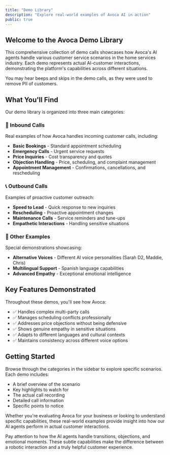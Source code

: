 ```yaml
---
title: "Demo Library"
description: "Explore real-world examples of Avoca AI in action"
public: true
---
```


## Welcome to the Avoca Demo Library

This comprehensive collection of demo calls showcases how Avoca's AI agents handle various customer service scenarios in the home services industry. Each demo represents actual AI-customer interactions, demonstrating the platform's capabilities across different situations.

<Note>
  You may hear beeps and skips in the demo calls, as they were used to remove PII of customers.
</Note>

## What You'll Find

Our demo library is organized into three main categories:

### 🎯 Inbound Calls
Real examples of how Avoca handles incoming customer calls, including:
- **Basic Bookings** - Standard appointment scheduling
- **Emergency Calls** - Urgent service requests
- **Price Inquiries** - Cost transparency and quotes
- **Objection Handling** - Price, scheduling, and complaint management
- **Appointment Management** - Confirmations, cancellations, and rescheduling

### 📞 Outbound Calls
Examples of proactive customer outreach:
- **Speed to Lead** - Quick response to new inquiries
- **Rescheduling** - Proactive appointment changes
- **Maintenance Calls** - Service reminders and tune-ups
- **Empathetic Interactions** - Handling sensitive situations

### 🌟 Other Examples
Special demonstrations showcasing:
- **Alternative Voices** - Different AI voice personalities (Sarah D2, Maddie, Chris)
- **Multilingual Support** - Spanish language capabilities
- **Advanced Empathy** - Exceptional emotional intelligence

## Key Features Demonstrated

Throughout these demos, you'll see how Avoca:
- ✅ Handles complex multi-party calls
- ✅ Manages scheduling conflicts professionally
- ✅ Addresses price objections without being defensive
- ✅ Shows genuine empathy in sensitive situations
- ✅ Adapts to different languages and cultural contexts
- ✅ Maintains consistency across different voice options

## Getting Started

Browse through the categories in the sidebar to explore specific scenarios. Each demo includes:
- A brief overview of the scenario
- Key highlights to watch for
- The actual call recording
- Detailed call information
- Specific points to notice

Whether you're evaluating Avoca for your business or looking to understand specific capabilities, these real-world examples provide insight into how our AI agents perform in actual customer interactions.

<Card title="Pro Tip" icon="lightbulb">
  Pay attention to how the AI agents handle transitions, objections, and emotional moments. These subtle capabilities make the difference between a robotic interaction and a truly helpful customer experience.
</Card>